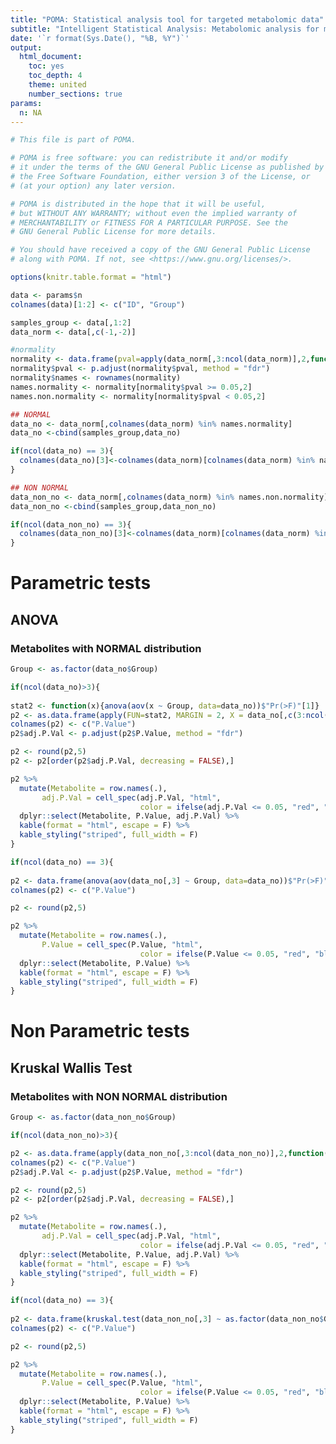```yaml
---
title: "POMA: Statistical analysis tool for targeted metabolomic data"
subtitle: "Intelligent Statistical Analysis: Metabolomic analysis for more than 2 groups using selected 'Pre-processing' by user"
date: '`r format(Sys.Date(), "%B, %Y")`'
output: 
  html_document:
    toc: yes
    toc_depth: 4
    theme: united
    number_sections: true
params:
  n: NA
---
```


```r
# This file is part of POMA.

# POMA is free software: you can redistribute it and/or modify
# it under the terms of the GNU General Public License as published by
# the Free Software Foundation, either version 3 of the License, or
# (at your option) any later version.

# POMA is distributed in the hope that it will be useful,
# but WITHOUT ANY WARRANTY; without even the implied warranty of
# MERCHANTABILITY or FITNESS FOR A PARTICULAR PURPOSE. See the
# GNU General Public License for more details.

# You should have received a copy of the GNU General Public License
# along with POMA. If not, see <https://www.gnu.org/licenses/>.

options(knitr.table.format = "html") 

data <- params$n
colnames(data)[1:2] <- c("ID", "Group")
```

```r
samples_group <- data[,1:2]
data_norm <- data[,c(-1,-2)]
```

```r
#normality
normality <- data.frame(pval=apply(data_norm[,3:ncol(data_norm)],2,function(x) {shapiro.test(x)$p.value}))
normality$pval <- p.adjust(normality$pval, method = "fdr")
normality$names <- rownames(normality)
names.normality <- normality[normality$pval >= 0.05,2]
names.non.normality <- normality[normality$pval < 0.05,2]
```

```r
## NORMAL
data_no <- data_norm[,colnames(data_norm) %in% names.normality]
data_no <-cbind(samples_group,data_no)

if(ncol(data_no) == 3){
  colnames(data_no)[3]<-colnames(data_norm)[colnames(data_norm) %in% names.normality]
}

## NON NORMAL
data_non_no <- data_norm[,colnames(data_norm) %in% names.non.normality]
data_non_no <-cbind(samples_group,data_non_no)

if(ncol(data_non_no) == 3){
  colnames(data_non_no)[3]<-colnames(data_norm)[colnames(data_norm) %in% names.non.normality]
}

```

# Parametric tests

## ANOVA

### Metabolites with NORMAL distribution

```r

Group <- as.factor(data_no$Group)

if(ncol(data_no)>3){
  
stat2 <- function(x){anova(aov(x ~ Group, data=data_no))$"Pr(>F)"[1]}
p2 <- as.data.frame(apply(FUN=stat2, MARGIN = 2, X = data_no[,c(3:ncol(data_no))]))
colnames(p2) <- c("P.Value")
p2$adj.P.Val <- p.adjust(p2$P.Value, method = "fdr")

p2 <- round(p2,5)
p2 <- p2[order(p2$adj.P.Val, decreasing = FALSE),]

p2 %>%
  mutate(Metabolite = row.names(.),
       adj.P.Val = cell_spec(adj.P.Val, "html", 
                             color = ifelse(adj.P.Val <= 0.05, "red", "black"))) %>%
  dplyr::select(Metabolite, P.Value, adj.P.Val) %>%
  kable(format = "html", escape = F) %>%
  kable_styling("striped", full_width = F)
}

if(ncol(data_no) == 3){
  
p2 <- data.frame(anova(aov(data_no[,3] ~ Group, data=data_no))$"Pr(>F)"[1])
colnames(p2) <- c("P.Value")

p2 <- round(p2,5)

p2 %>%
  mutate(Metabolite = row.names(.),
       P.Value = cell_spec(P.Value, "html", 
                             color = ifelse(P.Value <= 0.05, "red", "black"))) %>%
  dplyr::select(Metabolite, P.Value) %>%
  kable(format = "html", escape = F) %>%
  kable_styling("striped", full_width = F)
}

```

# Non Parametric tests 

## Kruskal Wallis Test

### Metabolites with NON NORMAL distribution

```r

Group <- as.factor(data_non_no$Group)

if(ncol(data_non_no)>3){

p2 <- as.data.frame(apply(data_non_no[,3:ncol(data_non_no)],2,function(x){kruskal.test(x ~ as.factor(Group))$p.value}))
colnames(p2) <- c("P.Value")
p2$adj.P.Val <- p.adjust(p2$P.Value, method = "fdr")

p2 <- round(p2,5)
p2 <- p2[order(p2$adj.P.Val, decreasing = FALSE),]

p2 %>%
  mutate(Metabolite = row.names(.),
       adj.P.Val = cell_spec(adj.P.Val, "html", 
                             color = ifelse(adj.P.Val <= 0.05, "red", "black"))) %>%
  dplyr::select(Metabolite, P.Value, adj.P.Val) %>%
  kable(format = "html", escape = F) %>%
  kable_styling("striped", full_width = F)
}

if(ncol(data_no) == 3){
  
p2 <- data.frame(kruskal.test(data_non_no[,3] ~ as.factor(data_non_no$Group))$p.value)
colnames(p2) <- c("P.Value")

p2 <- round(p2,5)

p2 %>%
  mutate(Metabolite = row.names(.),
       P.Value = cell_spec(P.Value, "html", 
                             color = ifelse(P.Value <= 0.05, "red", "black"))) %>%
  dplyr::select(Metabolite, P.Value) %>%
  kable(format = "html", escape = F) %>%
  kable_styling("striped", full_width = F)
}


```

